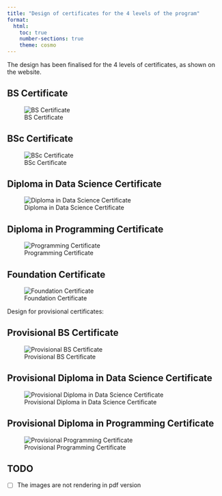 ```yaml
---
title: "Design of certificates for the 4 levels of the program"
format:
  html:
    toc: true
    number-sections: true
    theme: cosmo
---
```


The design has been finalised for the 4 levels of certificates, as shown on the website.

## BS Certificate

:::{.cell}
![BS Certificate](images/11_design_certificates_levels_program/fig_bs_certificate.jpg){#fig-bs-cert}
:::



## BSc Certificate

:::{.cell}

![BSc Certificate](images/11_design_certificates_levels_program/fig_bsc_certificate.jpg){#fig-bsc-cert}

:::

## Diploma in Data Science Certificate

:::{.cell}

![Diploma in Data Science Certificate](images/11_design_certificates_levels_program/fig_datascience_certificate.jpg){#fig-datascience-cert}

:::


## Diploma in Programming Certificate

:::{.cell}
![Programming Certificate](images/11_design_certificates_levels_program/fig_programming_certificate.jpg){#fig-programming-cert}

:::

## Foundation Certificate

:::{.cell }

![Foundation Certificate](images/11_design_certificates_levels_program/fig_foundation_certificate.jpg){#fig-foundation-cert}
:::


















Design for provisional certificates: 

## Provisional BS Certificate

:::{.cell }
![Provisional BS Certificate](images/11_design_certificates_levels_program/provisional_bsc.png){#fig-provisonal-bs-cert}
:::

## Provisional Diploma in Data Science Certificate

:::{.cell }

![Provisional Diploma in Data Science Certificate](images/11_design_certificates_levels_program/provisional_datascience_diploma.png){#fig-provisional-datascience-cert}

:::

## Provisional Diploma in Programming Certificate

:::{.cell }
![Provisional Programming Certificate](images/11_design_certificates_levels_program/provisional_programming_diploma.png){#fig-provisional-programming-cert}

:::

## TODO

-   [ ] The images are not rendering in pdf version